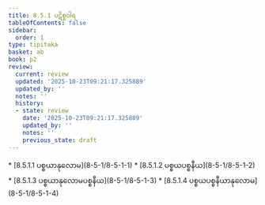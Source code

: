 ```yaml
---
title: 8.5.1 ပဋိစ္စဝါရ
tableOfContents: false
sidebar:
  order: 1
type: tipitaka
basket: ab
book: p2
review:
  current: review
  updated: '2025-10-23T09:21:17.325889'
  updated_by: ''
  notes: ''
  history:
  - state: review
    date: '2025-10-23T09:21:17.325889'
    updated_by: ''
    notes: ''
    previous_state: draft
---
```



<ReviewStatus review={frontmatter.review} showDetails={true} />

<HypothesisAnnotation frontmatter={frontmatter} />

<DynamicBreadcrumb />



<TableOfContents book="p2" section="8.5.1">
* [8.5.1.1 ပစ္စယာနုလောမ](8-5-1/8-5-1-1)
* [8.5.1.2 ပစ္စယပစ္စနီယ](8-5-1/8-5-1-2)
* [8.5.1.3 ပစ္စယာနုလောမပစ္စနီယ](8-5-1/8-5-1-3)
* [8.5.1.4 ပစ္စယပစ္စနီယာနုလောမ](8-5-1/8-5-1-4)
</TableOfContents>